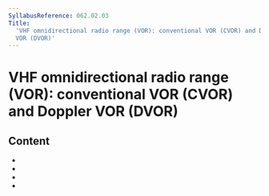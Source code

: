 ```yaml
---
SyllabusReference: 062.02.03
Title:
  'VHF omnidirectional radio range (VOR): conventional VOR (CVOR) and Doppler
  VOR (DVOR)'
---
```


# VHF omnidirectional radio range (VOR): conventional VOR (CVOR) and Doppler VOR (DVOR)

## Content

- <Link href="062.02.03.01" />
- <Link href="062.02.03.02" />
- <Link href="062.02.03.03" />
- <Link href="062.02.03.04" />
